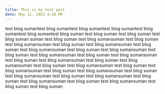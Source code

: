 ```yaml
---
title: This is my test post
date: May 11, 2023 4:10 PM
---
```

test blog sumantest blog sumantest blog sumantest blog sumantest blog sumantest blog sumantest blog suman test blog suman test blog suman test blog suman suman test blog suman test blog sumansuman test blog suman test blog sumansuman test blog suman test blog sumansuman test blog suman test blog sumansuman test blog suman test blog sumansuman test blog suman test blog sumansuman test blog suman test blog sumansuman test blog suman test blog sumansuman test blog suman test blog sumansuman test blog suman test blog sumansuman test blog suman test blog sumansuman test blog suman test blog sumansuman test blog suman test blog sumansuman test blog suman test blog sumansuman test blog suman test blog sumansuman test blog suman test blog sumansuman test blog suman test blog suman
